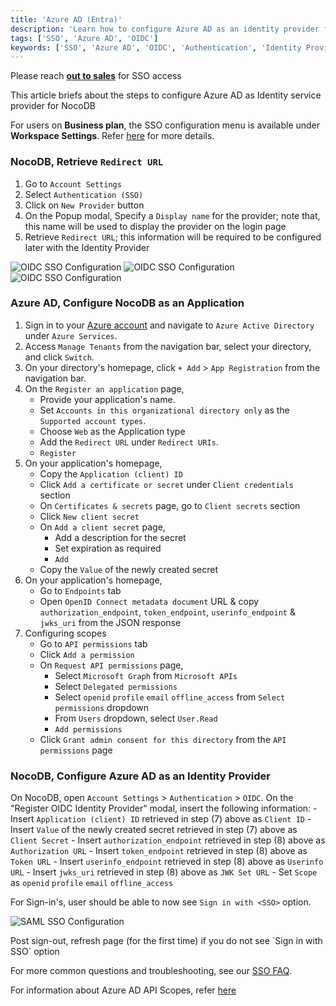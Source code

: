 ```yaml
---
title: 'Azure AD (Entra)'
description: 'Learn how to configure Azure AD as an identity provider for NocoDB.'
tags: ['SSO', 'Azure AD', 'OIDC']
keywords: ['SSO', 'Azure AD', 'OIDC', 'Authentication', 'Identity Provider']
---
```


<Callout type="info">Please reach [**out to sales**](https://cal.com/nocodb) for SSO access</Callout>

This article briefs about the steps to configure Azure AD as Identity service provider for NocoDB

<Callout type="info">For users on **Business plan**, the SSO configuration menu is available under **Workspace Settings**.
    Refer [here](/docs/product-docs/account-settings/authentication#business-plan) for more details.</Callout>

### NocoDB, Retrieve `Redirect URL`
1. Go to `Account Settings`
2. Select `Authentication (SSO)`
3. Click on `New Provider` button
4. On the Popup modal, Specify a `Display name` for the provider; note that, this name will be used to display the provider on the login page
5. Retrieve `Redirect URL`; this information will be required to be configured later with the Identity Provider

![OIDC SSO Configuration](/img/v2/account-settings/SSO-1.png)
![OIDC SSO Configuration](/img/v2/account-settings/OIDC-2.png)
![OIDC SSO Configuration](/img/v2/account-settings/OIDC-3.png)


### Azure AD, Configure NocoDB as an Application
1. Sign in to your [Azure account](https://portal.azure.com/#allservices) and navigate to `Azure Active Directory` under `Azure Services`.
2. Access `Manage Tenants` from the navigation bar, select your directory, and click `Switch`.
3. On your directory's homepage, click `+ Add` > `App Registration` from the navigation bar.
4. On the `Register an application` page,
    - Provide your application's name.
    - Set `Accounts in this organizational directory only` as the `Supported account types`.
    - Choose `Web` as the Application type
    - Add the `Redirect URL` under `Redirect URIs`.
    - `Register`
5. On your application's homepage,
    - Copy the `Application (client) ID`
    - Click `Add a certificate or secret` under `Client credentials` section
    - On `Certificates & secrets` page, go to `Client secrets` section
    - Click `New client secret`
    - On `Add a client secret` page,
        - Add a description for the secret
        - Set expiration as required
        - `Add`
    - Copy the `Value` of the newly created secret
6. On your application's homepage,
    - Go to `Endpoints` tab
    - Open `OpenID Connect metadata document` URL & copy `authorization_endpoint`, `token_endpoint`, `userinfo_endpoint` & `jwks_uri` from the JSON response
7. Configuring scopes
    - Go to `API permissions` tab
    - Click `Add a permission`
    - On `Request API permissions` page,
        - Select `Microsoft Graph` from `Microsoft APIs`
        - Select `Delegated permissions`
        - Select `openid` `profile` `email` `offline_access` from `Select permissions` dropdown
        - From `Users` dropdown, select `User.Read`
        - `Add permissions`
    - Click `Grant admin consent for this directory` from the `API permissions` page


### NocoDB, Configure Azure AD as an Identity Provider
On NocoDB, open `Account Settings` > `Authentication` > `OIDC`. On the "Register OIDC Identity Provider" modal, insert the following information:
    - Insert `Application (client) ID` retrieved in step (7) above as `Client ID`
    - Insert `Value` of the newly created secret retrieved in step (7) above as `Client Secret`
    - Insert `authorization_endpoint` retrieved in step (8) above as `Authorization URL`
    - Insert `token_endpoint` retrieved in step (8) above as `Token URL`
    - Insert `userinfo_endpoint` retrieved in step (8) above as `Userinfo URL`
    - Insert `jwks_uri` retrieved in step (8) above as `JWK Set URL`
    - Set `Scope` as `openid` `profile` `email` `offline_access`

For Sign-in's, user should be able to now see `Sign in with <SSO>` option.

![SAML SSO Configuration](/img/v2/account-settings/SSO-SignIn.png)


<Callout type="info">
Post sign-out, refresh page (for the first time) if you do not see `Sign in with SSO` option
</Callout>

<Callout type="info">For more common questions and troubleshooting, see our [SSO FAQ](/account-settings/authentication/FAQs).</Callout>

For information about Azure AD API Scopes, refer [here](https://learn.microsoft.com/en-us/azure/active-directory/develop/v2-permissions-and-consent#offline_access)
